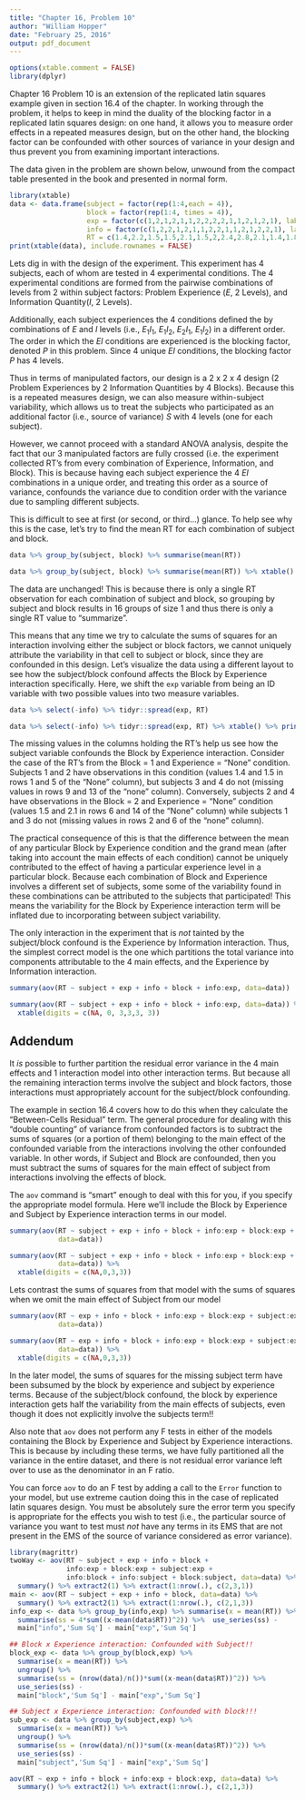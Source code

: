 ```yaml
---
title: "Chapter 16, Problem 10"
author: "William Hopper"
date: "February 25, 2016"
output: pdf_document
---
```


```r
options(xtable.comment = FALSE)
library(dplyr)
```

Chapter 16 Problem 10 is an extension of the replicated latin squares example given in section 16.4 of the chapter. In working through the problem, it helps to keep in mind the duality of the blocking factor in a replicated latin squares design: on one hand, it allows you to measure order effects in a repeated measures design, but on the other hand, the blocking factor can be confounded with other sources of variance in your design and thus prevent you from examining important interactions.

The data given in the problem are shown below, unwound from the compact table presented in the book and presented in normal form.

```r
library(xtable)
data <- data.frame(subject = factor(rep(1:4,each = 4)),
                   block = factor(rep(1:4, times = 4)),
                   exp = factor(c(1,2,1,2,1,1,2,2,2,2,1,1,2,1,2,1), labels = c("None", "Some")),
                   info = factor(c(1,2,2,1,2,1,1,2,2,1,1,2,1,2,2,1), labels = c("Low", "High")),
                   RT = c(1.4,2.2,1.5,1.5,2.1,1.5,2,2.4,2.8,2.1,1.4,1.8,2.3,2.1,2.7,1.6))
print(xtable(data), include.rownames = FALSE)
```

Lets dig in with the design of the experiment. This experiment has 4 subjects, each of whom are tested in 4 experimental conditions. The 4 experimental conditions are formed from the pairwise combinations of levels from 2 within subject factors: Problem Experience (*E*, 2 Levels), and Information Quantity(*I*, 2 Levels). 

Additionally, each subject experiences the 4 conditions defined the by combinations of *E* and *I* levels (i.e., $E_1I_1$, $E_1I_2$, $E_2I_1$, $E_1I_2$) in a different order. The order in which the *EI* conditions are experienced is the blocking factor, denoted *P* in this problem. Since 4 unique *EI* conditions, the blocking factor *P* has 4 levels.

Thus in terms of manipulated factors, our design is a 2 x 2 x 4 design (2 Problem Experiences by 2 Information Quantities by 4 Blocks). Because this is a repeated measures design, we can also measure within-subject variability, which allows us to treat the subjects who participated as an additional factor (i.e., source of variance) *S* with 4 levels (one for each subject).

However, we cannot proceed with a standard ANOVA analysis, despite the fact that our 3 manipulated factors are fully crossed (i.e. the experiment collected RT's from every combination of Experience, Information, and Block). This is because having each subject experience the 4 *EI* combinations in a unique order, and treating this order as a source of variance, confounds the variance due to condition order with the variance due to sampling different subjects.

This is difficult to see at first (or second, or third...) glance. To help see why this is the case, let's try to find the mean RT for each combination of subject and block.

```r
data %>% group_by(subject, block) %>% summarise(mean(RT))
```

```r
data %>% group_by(subject, block) %>% summarise(mean(RT)) %>% xtable() %>% print(include.rownames = FALSE)
```

The data are unchanged! This is because there is only a single RT observation for each combination of subject and block, so grouping by subject and block results in 16 groups of size 1 and thus there is only a single RT value to "summarize".

This means that any time we try to calculate the sums of squares for an interaction involving either the subject or block factors, we cannot uniquely attribute the variability in that cell to subject or block, since they are confounded in this design. Let's visualize the data using a different layout to see how the subject/block confound affects the Block by Experience interaction specifically. Here, we shift the `exp` variable from being an ID variable with two possible values into two measure variables.

```r
data %>% select(-info) %>% tidyr::spread(exp, RT)
```

```r
data %>% select(-info) %>% tidyr::spread(exp, RT) %>% xtable() %>% print(include.rownames = FALSE)
```

The missing values in the columns holding the RT's help us see how the subject variable confounds the Block by Experience interaction. Consider the case of the RT's from the Block = 1 and Experience = "None" condition. Subjects 1 and 2 have observations in this condition (values 1.4 and 1.5 in rows 1 and 5 of the "None" column), but subjects 3 and 4 do not (missing values in rows 9 and 13 of the "none" column). Conversely, subjects 2 and 4 have observations in the Block = 2 and Experience = "None" condition (values 1.5 and 2.1 in rows 6 and 14 of the "None" column) while subjects 1 and 3 do not (missing values in rows 2 and 6 of the "none" column).

The practical consequence of this is that the difference between the mean of any particular Block by Experience condition and the grand mean (after taking into account the main effects of each condition) cannot be uniquely contributed to the effect of having a particular experience level in a particular block. Because each combination of Block and Experience involves a different set of subjects, some some of the variability found in these combinations can be attributed to the subjects that participated! This means the variability for the Block by Experience interaction term will be inflated due to incorporating between subject variability.

The only interaction in the experiment that is *not* tainted by the subject/block confound is the Experience by Information interaction. Thus, the simplest correct model is the one which partitions the total variance into components attributable to the 4 main effects, and the Experience by Information interaction.

```r
summary(aov(RT ~ subject + exp + info + block + info:exp, data=data))
```

```r
summary(aov(RT ~ subject + exp + info + block + info:exp, data=data)) %>%
  xtable(digits = c(NA, 0, 3,3,3, 3))
```


\newpage

## Addendum

It *is* possible to further partition the residual error variance in the 4 main effects and 1 interaction model into other interaction terms. But because all the remaining interaction terms involve the subject and block factors, those interactions must appropriately account for the subject/block confounding.

The example in section 16.4 covers how to do this when they calculate the "Between-Cells Residual" term. The general procedure for dealing with this "double counting" of variance from confounded factors is to subtract the sums of squares (or a portion of them) belonging to the main effect of the confounded variable from the interactions involving the other confounded variable. In other words, if Subject and Block are confounded, then you must subtract the sums of squares for the main effect of subject from interactions involving the effects of block.

The `aov` command is "smart" enough to deal with this for you, if you specify the appropriate model formula. Here we'll include the Block by Experience and Subject by Experience interaction terms in our model.

```r
summary(aov(RT ~ subject + exp + info + block + info:exp + block:exp + subject:exp,
            data=data))
```
```r
summary(aov(RT ~ subject + exp + info + block + info:exp + block:exp + subject:exp,
            data=data)) %>%
  xtable(digits = c(NA,0,3,3))
```

Lets contrast the sums of squares from that model with the sums of squares when we omit the main effect of Subject from our model

```r
summary(aov(RT ~ exp + info + block + info:exp + block:exp + subject:exp,
            data=data))
```

```r
summary(aov(RT ~ exp + info + block + info:exp + block:exp + subject:exp,
            data=data)) %>%
  xtable(digits = c(NA,0,3,3))
```

In the later model, the sums of squares for the missing subject term have been subsumed by the block by experience and subject by experience terms. Because of the subject/block confound, the block by experience interaction gets half the variability from the main effects of subjects, even though it does not explicitly involve the subjects term!!

Also note that `aov` does not perform any F tests in either of the models containing the Block by Experience and Subject by Experience interactions. This is because by including these terms, we have fully partitioned all the variance in the entire dataset, and there is not residual error variance left over to use as the denominator in an F ratio. 

You can force `aov` to do an F test by adding a call to the `Error` function to your model, but use extreme caution doing this in the case of replicated latin squares design. You must be absolutely sure the error term you specify is appropriate for the effects you wish to test (i.e., the particular source of variance you want to test must *not* have any terms in its EMS that are not present in the EMS of the source of variance considered as error variance).

```r
library(magrittr)
twoWay <- aov(RT ~ subject + exp + info + block + 
              info:exp + block:exp + subject:exp +
              info:block + info:subject + block:subject, data=data) %>% 
  summary() %>% extract2(1) %>% extract(1:nrow(.), c(2,3,1))
main <- aov(RT ~ subject + exp + info + block, data=data) %>% 
  summary() %>% extract2(1) %>% extract(1:nrow(.), c(2,1,3))
info_exp <- data %>% group_by(info,exp) %>% summarise(x = mean(RT)) %>% ungroup() %>%
  summarise(ss = 4*sum((x-mean(data$RT))^2)) %>%  use_series(ss) - 
  main["info",'Sum Sq'] - main["exp",'Sum Sq']

## Block x Experience interaction: Confounded with Subject!!
block_exp <- data %>% group_by(block,exp) %>%
  summarise(x = mean(RT)) %>%
  ungroup() %>%
  summarise(ss = (nrow(data)/n())*sum((x-mean(data$RT))^2)) %>%
  use_series(ss) -
  main["block",'Sum Sq'] - main["exp",'Sum Sq']

## Subject x Experience interaction: Confounded with block!!!
sub_exp <- data %>% group_by(subject,exp) %>%
  summarise(x = mean(RT)) %>%
  ungroup() %>%
  summarise(ss = (nrow(data)/n())*sum((x-mean(data$RT))^2)) %>%
  use_series(ss) -
  main["subject",'Sum Sq'] - main["exp",'Sum Sq']

aov(RT ~ exp + info + block + info:exp + block:exp, data=data) %>% 
  summary() %>% extract2(1) %>% extract(1:nrow(.), c(2,1,3))

```
